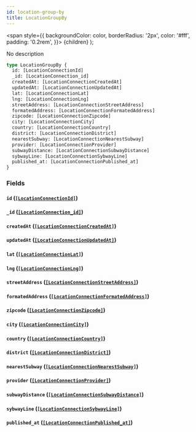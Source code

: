 ```yaml
---
id: location-group-by
title: LocationGroupBy
---
```


<span
style={{
      backgroundColor: color,
      borderRadius: '2px',
      color: '#fff',
      padding: '0.2rem',
    }}>
{children}
</span>
);

No description

```graphql
type LocationGroupBy {
  id: [LocationConnectionId]
  _id: [LocationConnection_id]
  createdAt: [LocationConnectionCreatedAt]
  updatedAt: [LocationConnectionUpdatedAt]
  lat: [LocationConnectionLat]
  lng: [LocationConnectionLng]
  streetAddress: [LocationConnectionStreetAddress]
  formatedAddress: [LocationConnectionFormatedAddress]
  zipcode: [LocationConnectionZipcode]
  city: [LocationConnectionCity]
  country: [LocationConnectionCountry]
  district: [LocationConnectionDistrict]
  nearestSubway: [LocationConnectionNearestSubway]
  provider: [LocationConnectionProvider]
  subwayDistance: [LocationConnectionSubwayDistance]
  sybwayLine: [LocationConnectionSybwayLine]
  published_at: [LocationConnectionPublished_at]
}
```

### Fields

#### `id` ([`[LocationConnectionId]`](/v1/objects/location-connection-id))

#### `_id` ([`[LocationConnection_id]`](/v1/objects/location-connection-id))

#### `createdAt` ([`[LocationConnectionCreatedAt]`](/v1/objects/location-connection-created-at))

#### `updatedAt` ([`[LocationConnectionUpdatedAt]`](/v1/objects/location-connection-updated-at))

#### `lat` ([`[LocationConnectionLat]`](/v1/objects/location-connection-lat))

#### `lng` ([`[LocationConnectionLng]`](/v1/objects/location-connection-lng))

#### `streetAddress` ([`[LocationConnectionStreetAddress]`](/v1/objects/location-connection-street-address))

#### `formatedAddress` ([`[LocationConnectionFormatedAddress]`](/v1/objects/location-connection-formated-address))

#### `zipcode` ([`[LocationConnectionZipcode]`](/v1/objects/location-connection-zipcode))

#### `city` ([`[LocationConnectionCity]`](/v1/objects/location-connection-city))

#### `country` ([`[LocationConnectionCountry]`](/v1/objects/location-connection-country))

#### `district` ([`[LocationConnectionDistrict]`](/v1/objects/location-connection-district))

#### `nearestSubway` ([`[LocationConnectionNearestSubway]`](/v1/objects/location-connection-nearest-subway))

#### `provider` ([`[LocationConnectionProvider]`](/v1/objects/location-connection-provider))

#### `subwayDistance` ([`[LocationConnectionSubwayDistance]`](/v1/objects/location-connection-subway-distance))

#### `sybwayLine` ([`[LocationConnectionSybwayLine]`](/v1/objects/location-connection-sybway-line))

#### `published_at` ([`[LocationConnectionPublished_at]`](/v1/objects/location-connection-published-at))
